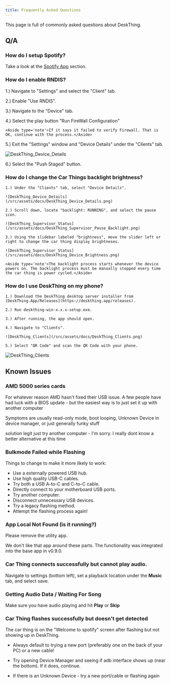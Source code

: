 ```yaml
---
title: Frequently Asked Questions
---
```



This page is full of commonly asked questions about DeskThing.

## Q/A
### How do I setup Spotify?

Take a look at the [Spotify App](/official-apps/deskthing/apps/spotify/) section.

### How do I enable RNDIS?

1.) Navigate to "Settings" and select the "Client" tab.

2.) Enable "Use RNDIS".

3.) Navigate to the "Device" tab.

4.) Select the play button "Run FireWall Configuration"

    <Aside type='note'>If it says it failed to verify Firewall. That is OK, continue with the process.</Aside>
5.) Exit the "Settings" window and "Device Details" under the "Clients" tab.

![DeskThing_Device_Details](/src/assets/docs/DeskThing_Device_Details.png)

6.) Select the "Push Staged" button.

### How do I change the Car Things backlight brightness?
    
    1.) Under the "Clients" tab, select "Device Details".

    ![DeskThing_Device_Details](/src/assets/docs/DeskThing_Device_Details.png)

    2.) Scroll down, locate "backlight: RUNNING", and select the pause icon.

    ![DeskThing_Supervisor_Status](/src/assets/docs/DeskThing_Supervisor_Pause_Backlight.png)

    3.) Using the slidebar labeled "brightness", move the slider left or right to change the car thing display brightneses.

    ![DeskThing_Supervisor_Status](/src/assets/docs/DeskThing_Device_Brightness.png)

    <Aside type='note'>The backlight process starts whenever the device powers on. The backlight process must be manually stopped every time the car thing is power cycled.</Aside>
### How do I use DeskThing on my phone?

    1.) Download the DeskThing desktop server installer from [DeskThing.App/Releases](https://deskthing.app/releases).

    2.) Run deskthing-win-x.x.x-setup.exe.

    3.) After running, the app should open.

    4.) Navigate to "Clients".

    ![DeskThing_Clients](/src/assets/docs/DeskThing_Clients.png)

    5.) Select "QR Code" and scan the QR Code with your phone.

![DeskThing_Clients](/src/assets/docs/DeskThing_QR.png)
## Known Issues

### AMD 5000 series cards
For whatever reason AMD hasn't fixed their USB issue. A few people have had luck with a BIOS update - but the easiest way is to just set it up with another computer

Symptoms are usually read-only mode, boot looping, Unknown Device in device manager, or just generally funky stuff 

solution
legit just try another computer - I'm sorry. I really dont know a better alternative at this time 

### Bulkmode Failed while Flashing

Things to change to make it more likely to work:
- Use a externally powered USB hub.
- Use high quality USB-C cables.
- Try both a USB A-to-C and C-to-C cable.
- Directly connect to your motherboard USB ports.
- Try another computer.
- Disconnect unnecessary USB devices.
- Try a legacy flashing method.
- Attempt the flashing process again!

### App Local Not Found (is it running?)

Please remove the utility app. 

We don't like that app around these parts. The functionality was integrated into the base app in v0.9.0.

### Car Thing connects successfully but cannot play audio.

Navigate to settings (bottom left), set a playback location under the **Music** tab, and select save.


### **Getting Audio Data** / **Waiting For Song**

Make sure you have audio playing and hit **Play** or **Skip**

### Car Thing flashes successfully but doesn't get detected

The car thing is on the "Welcome to spotify" screen after flashing but not showing up in DeskThing.

- Always default to trying a new port (preferably one on the back of your PC) or a new cable!

- Try opening Device Manager and seeing if adb interface shows up (near the bottom). If it does, continue.

- If there is an Unknown Device - try a new port/cable or flashing again
    





